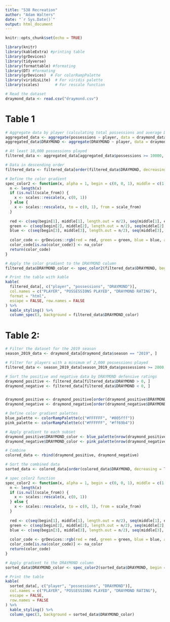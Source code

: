 ```yaml
---
title: "538 Recreation"
author: "Adam Walters"
date: "`r Sys.Date()`"
output: html_document
---
```


```r
knitr::opts_chunk$set(echo = TRUE)
```

```r
library(knitr)
library(kableExtra) #printing table
library(grDevices)
library(tidyverse)
library(formattable) #formating
library(DT) #formating
library(grDevices)  # For colorRampPalette
library(viridisLite)  # For viridis palette
library(scales)       # For rescale function

# Read the dataset
draymond_data <- read.csv("draymond.csv")
```

# Table 1 


```r

# Aggregate data by player (calculating total possessions and average DRAYMOND separately)
aggregated_data <- aggregate(possessions ~ player, data = draymond_data, FUN = sum)
aggregated_data$DRAYMOND <- aggregate(DRAYMOND ~ player, data = draymond_data, FUN = mean)$DRAYMOND

# At least 10,000 possessions played
filtered_data <- aggregated_data[aggregated_data$possessions >= 10000, ]

# Data in descending order
filtered_data <- filtered_data[order(filtered_data$DRAYMOND, decreasing = TRUE), ]

# Define the color gradient
spec_color2 <- function(x, alpha = 1, begin = c(0, 0, 1), middle = c(1, 1, 1), end = c(1, 0, 1), na_color = "#BBBBBB", scale_from = NULL) {
  n <- length(x)
  if (is.null(scale_from)) {
    x <- scales::rescale(x, c(0, 1))
  } else {
    x <- scales::rescale(x, to = c(0, 1), from = scale_from)
  }
  
  red <- c(seq(begin[1], middle[1], length.out = n/2), seq(middle[1], end[1], length.out = n/2))
  green <- c(seq(begin[2], middle[2], length.out = n/2), seq(middle[2], end[2], length.out = n/2))
  blue <- c(seq(begin[3], middle[3], length.out = n/2), seq(middle[3], end[3], length.out = n/2))
  
  color_code <- grDevices::rgb(red = red, green = green, blue = blue, alpha = alpha)
  color_code[is.na(color_code)] <- na_color
  return(color_code)
}

# Apply the color gradient to the DRAYMOND column
filtered_data$DRAYMOND_color <- spec_color2(filtered_data$DRAYMOND, begin = c(0, 0, 1), middle = c(1, 1, 1), end = c(1, 0, 1))

# Print the table with kable
kable(
  filtered_data[, c("player", "possessions", "DRAYMOND")],
  col.names = c("PLAYER", "POSSESSIONS PLAYED", "DRAYMOND RATING"),
  format = "html",
  escape = FALSE, row.names = FALSE
) %>%
  kable_styling() %>%
  column_spec(3, background = filtered_data$DRAYMOND_color)

```


# Table 2: 

```r
# Filter the dataset for the 2019 season
season_2019_data <- draymond_data[draymond_data$season == "2019", ]

# Filter for players with a minimum of 2,000 possessions played
filtered_data <- season_2019_data[season_2019_data$possessions >= 2000, ]

# Sort the positive and negative data by DRAYMOND defensive ratings
draymond_positive <- filtered_data[filtered_data$DRAYMOND > 0, ]
draymond_negative <- filtered_data[filtered_data$DRAYMOND < 0, ]


draymond_positive <- draymond_positive[order(draymond_positive$DRAYMOND), ]
draymond_negative <- draymond_negative[order(draymond_negative$DRAYMOND, decreasing = TRUE), ]

# Define color gradient palettes
blue_palette <- colorRampPalette(c("#FFFFFF", "#005fff"))
pink_palette <- colorRampPalette(c("#FFFFFF", "#ff69b4"))

# Apply gradient to each subset
draymond_positive$DRAYMOND_color <- blue_palette(nrow(draymond_positive))
draymond_negative$DRAYMOND_color <- pink_palette(nrow(draymond_negative))

# Combine 
colored_data <- rbind(draymond_positive, draymond_negative)

# Sort the combined data
sorted_data <- colored_data[order(colored_data$DRAYMOND, decreasing = TRUE), ]

# spec_color2 function
spec_color2 <- function(x, alpha = 1, begin = c(0, 0, 1), middle = c(1, 1, 1), end = c(1, 0, 1), na_color = "#BBBBBB", scale_from = NULL) {
  n <- length(x)
  if (is.null(scale_from)) {
    x <- scales::rescale(x, c(0, 1))
  } else {
    x <- scales::rescale(x, to = c(0, 1), from = scale_from)
  }
  
  red <- c(seq(begin[1], middle[1], length.out = n/2), seq(middle[1], end[1], length.out = n/2))
  green <- c(seq(begin[2], middle[2], length.out = n/2), seq(middle[2], end[2], length.out = n/2))
  blue <- c(seq(begin[3], middle[3], length.out = n/2), seq(middle[3], end[3], length.out = n/2))
  
  color_code <- grDevices::rgb(red = red, green = green, blue = blue, alpha = alpha)
  color_code[is.na(color_code)] <- na_color
  return(color_code)
}

# Apply gradient to the DRAYMOND column
sorted_data$DRAYMOND_color <- spec_color2(sorted_data$DRAYMOND, begin = c(0, 0, 1), middle = c(1, 1, 1), end = c(1, 0, 1))

# Print the table
kable(
  sorted_data[, c("player", "possessions", "DRAYMOND")], 
  col.names = c("PLAYER", "POSSESSIONS PLAYED", "DRAYMOND RATING"),
  escape = FALSE,
  row.names = FALSE
) %>%
  kable_styling() %>%
  column_spec(3, background = sorted_data$DRAYMOND_color)

```

